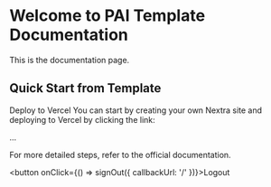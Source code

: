 
# Welcome to PAI Template Documentation

This is the documentation page.

## Quick Start from Template

Deploy to Vercel
You can start by creating your own Nextra site and deploying to Vercel by clicking the link:

...

For more detailed steps, refer to the official documentation.

<button onClick={() => signOut({ callbackUrl: '/' })}>Logout</button>
